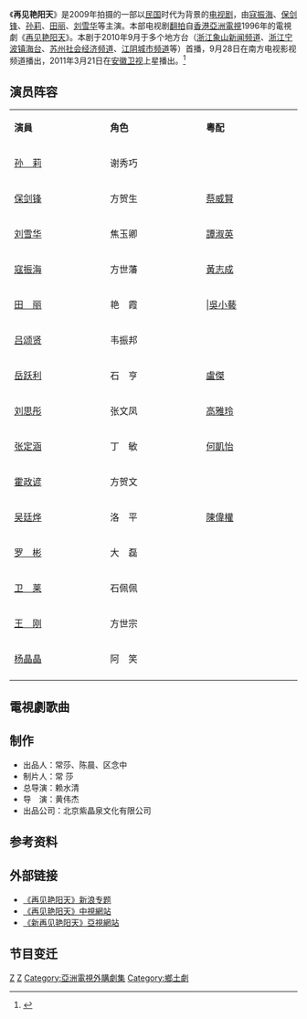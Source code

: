 {{Otheruses|再见艳阳天}}
{{Infobox Television
| show_name            = 再见艳阳天
| original_name        = 
| image                = [[File:ATV_Sun.png|300px]]
| caption              = 
| show_name_2          = 
| genre                = 民初/情感/[[鄉土劇|鄉土劇]]
| format               = 
| 原創 = [[再见艳阳天|再见艳阳天]] 
| creator              =  
| developer            = 
| writer               = [[杨海薇|杨海薇]]、[[刘书桦|刘书桦]]、[[刘天赐|刘天赐]]
| director             = [[赖水清|赖水清]]、[[黄伟杰|黄伟杰]]
| creative_director    = 
| presenter            = 
| starring             = [[孙莉_(演员)|孙莉]]、[[保剑锋|保剑锋]]、[[刘雪华|刘雪华]]、<br>[[寇振海|寇振海]]、[[田丽|田丽]]、[[吕颂贤|吕颂贤]]、<br>[[岳跃利|岳跃利]]、[[张定涵|张定涵]]、[[刘思彤|刘思彤]]
|出品人                = [[常莎|常莎]]、[[陈晨|陈晨]]、[[区念中|区念中]]
| judges               = 
| voices               = 
| narrated             = 
| theme_music_composer = 
| opentheme            = 心的沦陷 
| 作曲 = 徐嘉良
| 作詞 = 林劲松
| 演唱 = 贾卿卿
| endtheme             = 爱弥漫
| 作曲2 = 徐嘉良
| 作詞2 = 林劲松
| 演唱2 = 贾卿卿
| country              = {{CHN}}
| language             = [[普通话|普通话]]
| 字幕                  = 中文
| num_seasons          =
| num_episodes         = 32集
| list_episodes        = 
| executive_producer   = [[余瑞金|余瑞金]]、[[张震|张震]]
| supervising_producer = 
| producer             = 常莎
| editor               = 
| location             = 
| cinematography       = 
| camera               = 
| runtime              = 
| company              = [[北京紫晶泉文化|北京紫晶泉文化]]
| distributor          = 常莎
| channel              = [[安徽卫视|安徽卫视]]
| picture_format       = 
| audio_format         = 
| first_run            = {{CHN}}
| first_aired          = 2011年3月21日 
| last_aired           = 2011年4月3日
| status               = 
| preceded_by          = 
| followed_by          = 
| related              = 
| website              = 
| production_website   = 
| 港澳名称  = 新再見艷陽天
}}

《'''再见艳阳天'''》是2009年拍摄的一部以[[中華民國大陸時期|民国]]时代为背景的[[电视剧|电视剧]]，由[[寇振海|寇振海]]、[[保剑锋|保剑锋]]、[[孙莉_(演员)|孙莉]]、[[田丽|田丽]]、[[刘雪华|刘雪华]]等主演。本部电视剧[[重啟|翻拍]]自[[香港|香港]][[亞洲電視|亞洲電視]]1996年的電視劇《[[再见艳阳天|再见艳阳天]]》。本剧于2010年9月于多个地方台（[[浙江象山新闻频道|浙江象山新闻频道]]、[[浙江宁波镇海台|浙江宁波镇海台]]、[[苏州社会经济频道|苏州社会经济频道]]、[[江阴城市频道|江阴城市频道]]等）首播，9月28日在南方电视影视频道播出，2011年3月21日在[[安徽卫视|安徽卫视]]上星播出。<ref>{{Cite web |url=http://ent.sina.com.cn/v/m/2011-03-21/14573259277.shtml |title=新版《再见艳阳天》今晚登陆安徽卫视(图) |accessdate=2011-03-25 |archive-date=2019-05-31 |archive-url=https://web.archive.org/web/20190531221551/http://ent.sina.com.cn/v/m/2011-03-21/14573259277.shtml |dead-url=no }}</ref>

== 演员阵容== 
{|class="wikitable" width="50%"
|- style="background:cornflowerblue; color:white" align=center
|style="width:10%"|'''演員'''||style="width:10%"|'''角色'''||style="width:10%"|'''粵配'''
|-
|[[孙莉_(演员)|孙　莉]] || 谢秀巧||
|-
|[[保剑锋|保剑锋]] || 方贺生|| [[蔡威賢|蔡威賢]]<center>
|-
|[[刘雪华|刘雪华]] || 焦玉卿||[[譚淑英|譚淑英]]<center>
|-
|[[寇振海|寇振海]] || 方世藩||[[黃志成|黃志成]]
|-
|[[田丽|田　丽]] || 艳　霞|||[[吳小藝|吳小藝]]<center>
|-
|[[吕颂贤|吕颂贤]] || 韦振邦||
|-
|[[岳跃利|岳跃利]] || 石　亨||[[盧傑|盧傑]]
|-
|[[刘思彤|刘思彤]] || 张文凤||[[高雅玲|高雅玲]]<center>
|-
|[[张定涵|张定涵]] || 丁　敏||[[何凱怡|何凱怡]]<center>
|-
|[[霍政谚|霍政谚]] || 方贺文||
|-
|[[吴廷烨|吴廷烨]] || 洛　平||[[陳偉權|陳偉權]]<center>
|-
|[[罗彬|罗　彬]] || 大　磊||
|-
|[[衛萊|卫　莱]] || 石佩佩||
|-
|[[王刚|王　刚]] || 方世宗||
|-
|[[杨晶晶|杨晶晶]] || 阿　笑||
|- 
|}

==電視劇歌曲==
{{Tracklist 
| collapsed       = 
| headline        = 
| extra_column    = 演唱
| total_length    = 
| all_writing     = 
| all_lyrics      = 
| all_music       =

| title1          = 《心的沦陷》
| note1           = 片头曲
| writer1         =  
| lyrics1         = 林劲松
| music1          = 徐嘉良
| arranger1       = 
| extra1          = 贾卿卿

| title2          = 《爱弥漫》
| note2           = 片尾曲 
| writer2         =  
| lyrics2         = 林劲松
| music2          = 徐嘉良
| arranger2       = 
| extra2          = 贾卿卿
}}

== 制作 ==
*出品人：常莎、陈晨、区念中
*制片人：常 莎
*总导演：赖水清
*导　演：黄伟杰
*出品公司：北京紫晶泉文化有限公司

==参考资料==
{{reflist}}

==外部链接==
*[http://ent.sina.com.cn/f/v/zjyyt/index.shtml   《再见艳阳天》新浪专题] {{Wayback|url=http://ent.sina.com.cn/f/v/zjyyt/index.shtml |date=20201004030112 }}
*[http://www.ctv.com.tw/opencms/2012/zjyyt/   《再见艳阳天》中視網站] {{Wayback|url=http://www.ctv.com.tw/opencms/2012/zjyyt/ |date=20160305011537 }}
*[https://web.archive.org/web/20141216093756/http://www.hkatv.com/events/yimyangtin/ 《新再见艳阳天》亞視網站]

== 节目变迁 ==
{{電視節目的變遷
|電視台={{CHNML}} [[安徽卫视|安徽卫视]]
|播放檔次=19:31-21:20 
|上一節目=[[娘_(电视剧)|娘]]<br> （2011.03.05 - 2011.03.20）
|節目名稱= 再见艳阳天 <br>（2011.03.21 - 2011.04.03）
|下一節目= [[美人心计|美人心计]]<br />（2011.04.04 - 2011.04.17）
}}
{{電視節目的變遷
|電視台={{TWN}} [[東風衛視|東風衛視]]
|播放檔次=19:00-20:00 
|上一節目=[[牌坊下的女人|牌坊下的女人]]<br> （2011.05.05 - 2011.06.22）
|節目名稱= 再見豔陽天 <br>（2011.06.23 - 2011.08.05）
|下一節目= [[新京城四少|新京城四少]]
}}
{{電視節目的變遷
|電視台={{TWN}} [[中視主頻|中視主頻]]
|播放檔次=週一至週五16:00-17:00
|上一節目=[[楚留香傳奇_(電視劇)|楚留香傳奇]]<br> （2011.12.16 - 2012.02.21）
|節目名稱= 再見豔陽天 <br>（2012.02.22 - 2012.04.05）
|下一節目=[[畫皮_(電視劇)|畫皮]]<BR>（2012.04.06 - 2012.05.23）
}}
{{電視節目的變遷
|電視台= {{HK}} [[亞洲電視|亞洲電視]][[本港台|本港台]]
|播放檔次= 星期一至五 19:30－21:00<br/>11月26日 暫停播映
|節目名稱= 新再見艷陽天<br/>（2014.11.06 - 2014.12.03）
|上一節目= [[天上花園|天上花園]]<br/>（2014.9.29 - 2014.11.05）
|下一節目= [[非緣勿擾|非緣勿擾]]<br/>（2014.12.04 - 2015.1.02）
|2電視台= {{HK}} [[亞洲電視|亞洲電視]][[本港台|本港台]]
|2播放檔次= 星期一至五 20:00-21:30
|2節目名稱= 新再見艷陽天<br/>（2015.8.3 - 2015.8.27）
|2上一節目= [[自遊自在食住行|自遊自在食住行]]<small>（20:00-20:30）</small><br/>（2015.7.20 - 2015.7.31）<hr>[[大俠霍元甲|大俠霍元甲]]<small>（20:30-22:25）</small><br/>（2015.7.20 - 2015.7.31）
|2下一節目= [[樂在廣東|樂在廣東]]<small>（20:00-20:30）</small><br/>（2015.8.31 - ）<hr>銘記歷史：[[大地遺孤|大地遺孤]]<small>（20:30-21:30）</small><br/>（2015.8.31 - 2015.09.05）
}}

{{安徽卫视电视剧}}
{{2010年中國大陸古裝/民初電視劇}}

{{DEFAULTSORT:Zai再}}
[[Category:2010年中國電視劇集|Z]]
[[Category:中視外購電視劇|Z]]
[[Category:亞洲電視外購劇集|Category:亞洲電視外購劇集]]
[[Category:鄉土劇|Category:鄉土劇]]